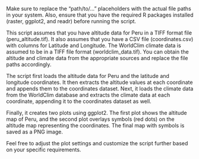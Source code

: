 Make sure to replace the "path/to/..." placeholders with the actual file paths in your system. Also, ensure that you have the required R packages installed (raster, ggplot2, and readr) before running the script.

This script assumes that you have altitude data for Peru in a TIFF format file (peru_altitude.tif). It also assumes that you have a CSV file (coordinates.csv) with columns for Latitude and Longitude. The WorldClim climate data is assumed to be in a TIFF file format (worldclim_data.tif). You can obtain the altitude and climate data from the appropriate sources and replace the file paths accordingly.

The script first loads the altitude data for Peru and the latitude and longitude coordinates. It then extracts the altitude values at each coordinate and appends them to the coordinates dataset. Next, it loads the climate data from the WorldClim database and extracts the climate data at each coordinate, appending it to the coordinates dataset as well.

Finally, it creates two plots using ggplot2. The first plot shows the altitude map of Peru, and the second plot overlays symbols (red dots) on the altitude map representing the coordinates. The final map with symbols is saved as a PNG image.

Feel free to adjust the plot settings and customize the script further based on your specific requirements.